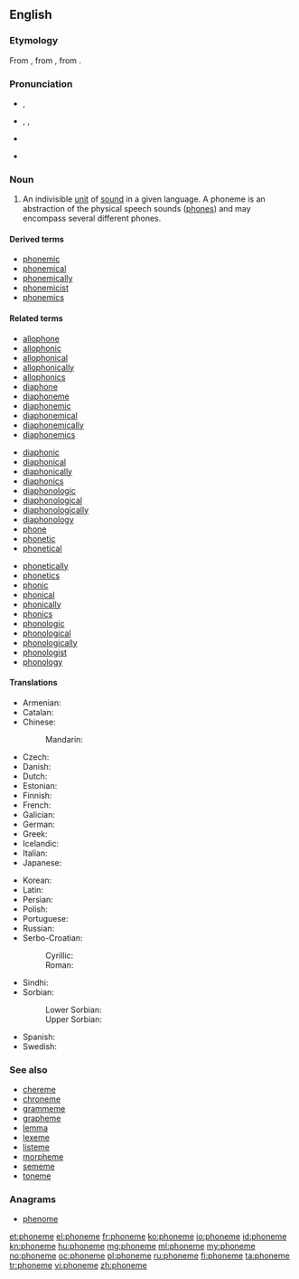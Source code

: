 {{wikipedia}}
{{also|Phoneme|phonème}}
==English==

===Etymology===
From {{etyl|grc}} {{term|φώνημα|sc=Grek|tr=phōnēma||sound}}, from {{term|φωνέω|sc=Grek|tr=phōneō||to sound}}, from {{term|φωνή|sc=Grek|tr=phōnē||sound}}.

===Pronunciation===
* {{a|UK}} {{IPA|/ˈfəʊniːm/}}, {{X-SAMPA|/"f@Uni:m/}}
* {{a|US}} {{enPR|fōn'ēm}}, {{IPA|/ˈfoʊˌnim/}}, {{X-SAMPA|/"foU%nim/}}
* {{audio|En-us-phoneme.ogg|Audio (US)}}

* {{hyphenation|pho|neme}}

===Noun===
{{en-noun}}

# {{linguistics}} An indivisible [[unit]] of [[sound]] in a given language. A phoneme is an abstraction of the physical speech sounds ([[phone]]s) and may encompass several different phones.

====Derived terms====
* [[phonemic]]
* [[phonemical]]
* [[phonemically]]
* [[phonemicist]]
* [[phonemics]]

====Related terms====
{{top3|Terms related to ''phoneme''}}
* [[allophone]]
* [[allophonic]]
* [[allophonical]]
* [[allophonically]]
* [[allophonics]]
* [[diaphone]]
* [[diaphoneme]]
* [[diaphonemic]]
* [[diaphonemical]]
* [[diaphonemically]]
* [[diaphonemics]]
{{mid3}}
* [[diaphonic]]
* [[diaphonical]]
* [[diaphonically]]
* [[diaphonics]]
* [[diaphonologic]]
* [[diaphonological]]
* [[diaphonologically]]
* [[diaphonology]]
* [[phone]]
* [[phonetic]]
* [[phonetical]]
{{mid3}}
* [[phonetically]]
* [[phonetics]]
* [[phonic]]
* [[phonical]]
* [[phonically]]
* [[phonics]]
* [[phonologic]]
* [[phonological]]
* [[phonologically]]
* [[phonologist]]
* [[phonology]]
{{bottom}}

====Translations====
{{trans-top|indivisible unit of sound}}
* Armenian: {{t-|hy|հնչույթ|tr=hnčuyt’}}
* Catalan: {{t+|ca|fonema|m}}
* Chinese:
*: Mandarin: {{t-|cmn|音素|tr=yīnsù|sc=Hani}}
* Czech: {{t-|cs|foném|m}}
* Danish: {{t-|da|fonem|n}}
* Dutch: {{t+|nl|foneem|n}}
* Estonian: {{t-|et|häälik}}
* Finnish: {{t+|fi|foneemi}}
* French: {{t+|fr|phonème|m}}
* Galician: {{t|gl|fonema|m}}
* German: {{t+|de|Phonem|n}}
* Greek: {{t+|el|φώνημα|n|tr=fónima}}
* Icelandic: {{t-|is|fónem|n}}
* Italian: {{t+|it|fonema|m}}
* Japanese: {{t+|ja|音素|tr=[[おんそ]], onso}}
{{trans-mid}}
* Korean: {{t-|ko|표음|tr=pyo-eum|sc=Hang}}
* Latin: {{t-|la|phonema|alt=phōnēma|f}}
* Persian: {{t+|fa|واج|tr=vaj}}
* Polish: {{t+|pl|fonem|m}}
* Portuguese: {{t+|pt|fonema|m}}
* Russian: {{t+|ru|фонема|f|tr=fonéma}}
* Serbo-Croatian:
*: Cyrillic: {{t-|sh|фонем|m|alt=фо̀не̄м|sc=Cyrl}}
*: Roman: {{t-|sh|fonem|m|alt=fònēm}}
* Sindhi: {{t-|sd|وايوم|f|tr=viome|sc=Arab}}
* Sorbian:
*: Lower Sorbian: {{tø|dsb|fonem|m}}
*: Upper Sorbian: {{t-|hsb|fonem|m}}
* Spanish: {{t+|es|fonema|m}}
* Swedish: {{t+|sv|fonem|n}}
{{trans-bottom}}

===See also===
* [[chereme]]
* [[chroneme]]
* [[grammeme]]
* [[grapheme]]
* [[lemma]]
* [[lexeme]]
* [[listeme]]
* [[morpheme]]
* [[sememe]]
* [[toneme]]

===Anagrams===
* [[phenome#English|phenome]]

[[et:phoneme]]
[[el:phoneme]]
[[fr:phoneme]]
[[ko:phoneme]]
[[io:phoneme]]
[[id:phoneme]]
[[kn:phoneme]]
[[hu:phoneme]]
[[mg:phoneme]]
[[ml:phoneme]]
[[my:phoneme]]
[[no:phoneme]]
[[oc:phoneme]]
[[pl:phoneme]]
[[ru:phoneme]]
[[fi:phoneme]]
[[ta:phoneme]]
[[tr:phoneme]]
[[vi:phoneme]]
[[zh:phoneme]]